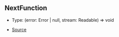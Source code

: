 ## NextFunction

- Type: (error: Error \| null, stream: Readable) => void

- [Source](https://github.com/Androz2091/discord-player/blob/7529a33/packages/discord-player/src/extractors/BaseExtractor.ts#L134)